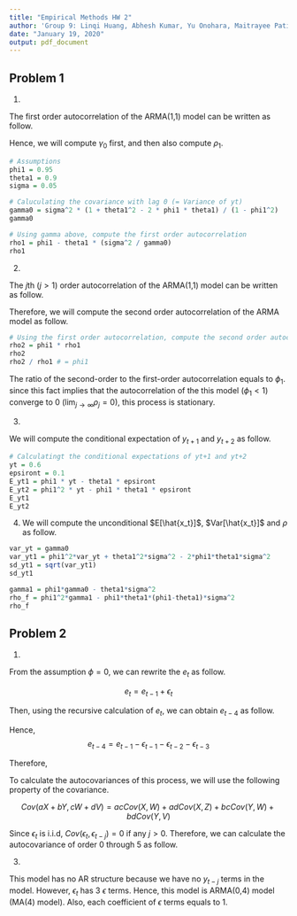 ```yaml
---
title: "Empirical Methods HW 2"
author: 'Group 9: Linqi Huang, Abhesh Kumar, Yu Onohara, Maitrayee Patil, Redmond Xia'
date: "January 19, 2020"
output: pdf_document
---
```


## Problem 1

1.

The first order autocorrelation of the ARMA(1,1) model can be written as follow.

\begin{align*}
\rho_1 &= \phi_1 - \theta_1 \frac{\sigma_\epsilon^2}{\gamma_0}\\
\end{align*}

Hence, we will compute $\gamma_0$ first, and then also compute $\rho_1$.

```r
# Assumptions
phi1 = 0.95
theta1 = 0.9
sigma = 0.05

# Caluculating the covariance with lag 0 (= Variance of yt)
gamma0 = sigma^2 * (1 + theta1^2 - 2 * phi1 * theta1) / (1 - phi1^2)
gamma0

# Using gamma above, compute the first order autocorrelation
rho1 = phi1 - theta1 * (sigma^2 / gamma0)
rho1
```

2.

The $j$th ($j > 1$) order autocorrelation of the ARMA(1,1) model can be written as follow.

\begin{align*}
\rho_j = \phi_1\rho_(j-1)
\end{align*}

Therefore, we will compute the second order autocorrelation of the ARMA model as follow.

```r
# Using the first order autocorrelation, compute the second order autocorrelation
rho2 = phi1 * rho1
rho2
rho2 / rho1 # = phi1
```

The ratio of the second-order to the first-order autocorrelation equals to $\phi_1$. since this fact implies that the autocorrelation of the this model $(\phi_1 < 1)$ converge to 0 $(\lim_{j \to \infty} \rho_j = 0)$, this process is stationary.

3.

We will compute the conditional expectation of $y_{t+1}$ and $y_{t+2}$ as follow.

\begin{align*}
E[y_{t+1}|y_t] &= E[\phi_1 y_t - \theta_1 \epsilon_t + \epsilon_{t+1}] \\
&= \phi_1 y_t - \theta_1 \epsilon_t + 0 \\
&= \phi_1 y_t - \theta_1 \epsilon_t 
\end{align*}

\begin{align*}
E[y_{t+2}|y_t] &= E[\phi_1 y_{t+1} - \theta_1 \epsilon_{t+1} + \epsilon_{t+2}] \\
&= \phi_1 E[y_{t+1}|Y_t] - \theta_1 E[\epsilon_{t+1}] + E[\epsilon_{t+2}] \\
&= \phi_1 (\phi_1 y_t - \theta_1 \epsilon_t) \\
&= \phi_1^2 y_t - \phi_1 \theta_1 \epsilon_t
\end{align*}
```r
# Calculatingt the conditional expectations of yt+1 and yt+2
yt = 0.6
epsiront = 0.1
E_yt1 = phi1 * yt - theta1 * epsiront
E_yt2 = phi1^2 * yt - phi1 * theta1 * epsiront
E_yt1
E_yt2
```

4. We will compute the unconditional $E[\hat{x_t}]$, $Var[\hat{x_t}]$ and $\rho$ as follow.

\begin{align*}
E[\hat{x_t}] &= E[\phi_1 y_t - \theta_1 \epsilon_t] \\
&= \phi_1E[y_t] - \theta_1E[\epsilon_t] \\
&= \phi_1\frac{\phi_0}{1-\phi_1} - \theta_1*0 \\
&= \phi_1\frac{0}{1-\phi_1} \\
&= 0
\end{align*}
```r
var_yt = gamma0
var_yt1 = phi1^2*var_yt + theta1^2*sigma^2 - 2*phi1*theta1*sigma^2
sd_yt1 = sqrt(var_yt1)
sd_yt1
```

\begin{align*}
Var[\hat{x_t}] &= Var[\phi_1 y_t - \theta_1 \epsilon_t] \\
&= \phi_1^2 Var[y_t] +\theta_1^2Var[\epsilon_t]-2\phi_1\theta_1Cov[y_t,\epsilon_t] \\
&= \phi_1^2\sigma^2\frac{1+\theta_1^2-2\phi_1\theta_1}{1-\phi_1^2} + \theta_1^2\sigma^2 - 2\phi_1\theta_1\sigma^2 \\
&= 0.008006408
\end{align*}

```r
gamma1 = phi1*gamma0 - theta1*sigma^2
rho_f = phi1^2*gamma1 - phi1*theta1*(phi1-theta1)*sigma^2
rho_f
```

\begin{align*}
Cov[\hat{x_t},\hat{x_{t-1}}] &= Cov[\phi_1 y_t - \theta_1 \epsilon_t, \phi_1 y_{t-1} - \theta_1 \epsilon_{t-1}] \\
&= \phi_1^2Cov[y_t,y_{t-1}] - \phi_1\theta_1Cov[y_t,\epsilon_{t-1}] - \phi_1\theta_1Cov[y_{t-1},\epsilon_t] + \theta_1^2Cov[\epsilon_t,\epsilon_{t-1}] \\
&= \phi_1^2\gamma_1 - \phi_1\theta_1Cov[\phi_1y_{t-1}+\epsilon_t-\theta_1\epsilon_{t-1},\epsilon_{t-1}] - 0 - 0 \\
&= \phi_1^2\gamma_1 - \phi_1\theta_1(\phi_1Var[\epsilon_{t-1}]-\theta_1Var[\epsilon_{t-1}]) \\
&= \phi_1^2\gamma_1 - \phi_1\theta_1(\phi_1-\theta_1)\sigma^2 \\
&= 0.000061
\end{align*}


## Problem 2

1.

From the assumption $\phi = 0$, we can rewrite the $e_t$ as follow.

$$e_t = e_{t-1} + \epsilon_t$$

Then, using the recursive calculation of $e_t$, we can obtain $e_{t-4}$ as follow.

\begin{align*}
e_{t-4} &= e_{t-3} - \epsilon_{t-3} \\
e_{t-3} &= e_{t-2} - \epsilon_{t-2} \\
e_{t-2} &= e_{t-1} - \epsilon_{t-1} \\
\end{align*}

Hence,
$$e_{t-4} = e_{t-1} - \epsilon_{t-1} - \epsilon_{t-2} - \epsilon_{t-3}$$

Therefore,

\begin{align*}
y_t &= e_{t} - e_{t-4} \\
y_t &= e_{t-1} + \epsilon{t} - (e_{t-1} - \epsilon_{t-1} - \epsilon_{t-2} - \epsilon_{t-3}) \\
y_t &= \epsilon_t + \epsilon_{t-1} + \epsilon_{t-2} + \epsilon_{t-3} 
\end{align*}

To calculate the autocovariances of this process, we will use the following property of the covariance.

$$Cov(aX + bY, cW + dV) = acCov(X, W) + adCov(X,Z) + bcCov(Y, W) + bdCov(Y,V)$$

Since $\epsilon_t$ is i.i.d, $Cov(\epsilon_t, \epsilon_{t-j}) = 0$ if any $j > 0$.
Therefore, we can calculate the autocovariance of order 0 through 5 as follow.

\begin{align*}
Cov(y_t, y_t) &= Var(\epsilon_{t}) + Var(\epsilon_{t-1}) + Var(\epsilon_{t-2})+ Var(\epsilon_{t-3}) \\
&= 4\sigma^2 \\
Cov(y_t, y_{t-1}) &= Var(\epsilon_{t-1}) + Var(\epsilon_{t-2})+ Var(\epsilon_{t-3}) \\
&= 3\sigma^2 \\
Cov(y_t, y_{t-2}) &= Var(\epsilon_{t-2})+ Var(\epsilon_{t-3}) \\
&= 2\sigma^2 \\
Cov(y_t, y_{t-3}) &= Var(\epsilon_{t-3}) \\
&= \sigma^2 \\
Cov(y_t, y_{t-4}) &= 0 \\
Cov(y_t, y_{t-5}) &= 0
\end{align*}

3.

This model has no AR structure because we have no $y_{t-j}$ terms in the model. However, $\epsilon_t$ has 3 $\epsilon$ terms. Hence, this model is ARMA(0,4) model (MA(4) model). Also, each coefficient of $\epsilon$ terms equals to 1.